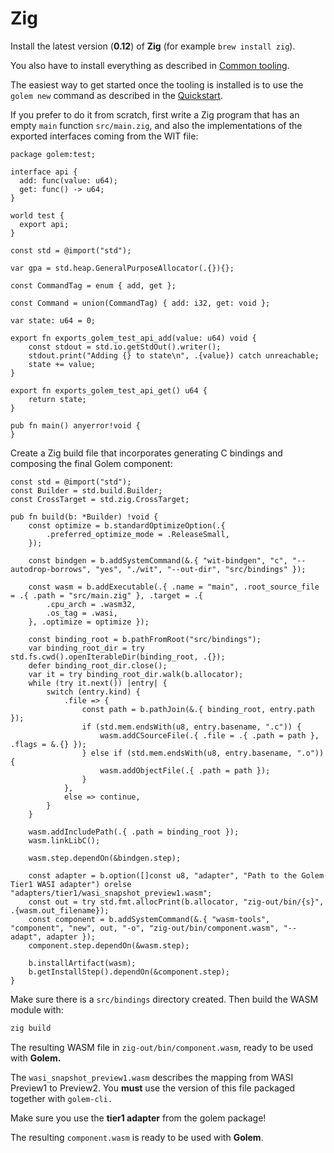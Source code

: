 
# Zig

Install the latest version (**0.12**) of **Zig** (for example `brew install zig`).

You also have to install everything as described in [Common tooling](/docs/building-components/common-tooling).

The easiest way to get started once the tooling is installed is to use the `golem new` command as described in the [Quickstart](/docs/quickstart).

If you prefer to do it from scratch, first write a Zig program that has an empty `main` function `src/main.zig`, and also the implementations of the exported interfaces coming from the WIT file:

```wit
package golem:test;

interface api {
  add: func(value: u64);
  get: func() -> u64;
}

world test {
  export api;
}
```

```zig
const std = @import("std");

var gpa = std.heap.GeneralPurposeAllocator(.{}){};

const CommandTag = enum { add, get };

const Command = union(CommandTag) { add: i32, get: void };

var state: u64 = 0;

export fn exports_golem_test_api_add(value: u64) void {
    const stdout = std.io.getStdOut().writer();
    stdout.print("Adding {} to state\n", .{value}) catch unreachable;
    state += value;
}

export fn exports_golem_test_api_get() u64 {
    return state;
}

pub fn main() anyerror!void {
}
```

Create a Zig build file that incorporates generating C bindings and composing the final Golem component:

```zig
const std = @import("std");
const Builder = std.build.Builder;
const CrossTarget = std.zig.CrossTarget;

pub fn build(b: *Builder) !void {
    const optimize = b.standardOptimizeOption(.{
        .preferred_optimize_mode = .ReleaseSmall,
    });

    const bindgen = b.addSystemCommand(&.{ "wit-bindgen", "c", "--autodrop-borrows", "yes", "./wit", "--out-dir", "src/bindings" });

    const wasm = b.addExecutable(.{ .name = "main", .root_source_file = .{ .path = "src/main.zig" }, .target = .{
        .cpu_arch = .wasm32,
        .os_tag = .wasi,
    }, .optimize = optimize });

    const binding_root = b.pathFromRoot("src/bindings");
    var binding_root_dir = try std.fs.cwd().openIterableDir(binding_root, .{});
    defer binding_root_dir.close();
    var it = try binding_root_dir.walk(b.allocator);
    while (try it.next()) |entry| {
        switch (entry.kind) {
            .file => {
                const path = b.pathJoin(&.{ binding_root, entry.path });
                if (std.mem.endsWith(u8, entry.basename, ".c")) {
                    wasm.addCSourceFile(.{ .file = .{ .path = path }, .flags = &.{} });
                } else if (std.mem.endsWith(u8, entry.basename, ".o")) {
                    wasm.addObjectFile(.{ .path = path });
                }
            },
            else => continue,
        }
    }

    wasm.addIncludePath(.{ .path = binding_root });
    wasm.linkLibC();

    wasm.step.dependOn(&bindgen.step);

    const adapter = b.option([]const u8, "adapter", "Path to the Golem Tier1 WASI adapter") orelse "adapters/tier1/wasi_snapshot_preview1.wasm";
    const out = try std.fmt.allocPrint(b.allocator, "zig-out/bin/{s}", .{wasm.out_filename});
    const component = b.addSystemCommand(&.{ "wasm-tools", "component", "new", out, "-o", "zig-out/bin/component.wasm", "--adapt", adapter });
    component.step.dependOn(&wasm.step);

    b.installArtifact(wasm);
    b.getInstallStep().dependOn(&component.step);
}
```

Make sure there is a `src/bindings` directory created.
Then build the WASM module with:

```bash
zig build
```

The resulting WASM file in `zig-out/bin/component.wasm`, ready to be used with **Golem.**

The `wasi_snapshot_preview1.wasm` describes the mapping from WASI Preview1 to Preview2. You **must** use the version of this file packaged together with `golem-cli.`

<Callout>Make sure you use the **tier1 adapter** from the golem package!</Callout>

The resulting `component.wasm` is ready to be used with **Golem**.

